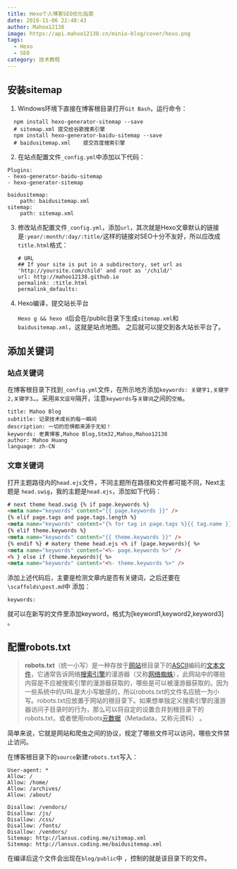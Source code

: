 ```yaml
---
title: Hexo个人博客SEO优化指南
date: 2019-11-06 22:48:43
author: Mahoo12138
image: https://api.mahoo12138.cn/minio-blog/cover/hexo.png
tags:
  - Hexo
  - SEO
category: 技术教程
---
```


## 安装sitemap

1. Windows环境下直接在博客根目录打开`Git Bash`，运行命令：

```shell
  npm install hexo-generator-sitemap --save
  # sitemap.xml	提交给谷歌搜素引擎
  npm install hexo-generator-baidu-sitemap --save
  # baidusitemap.xml	提交百度搜索引擎
```

2.  在站点配置文件`_config.yml`中添加以下代码：

```
Plugins:
- hexo-generator-baidu-sitemap
- hexo-generator-sitemap

baidusitemap:
    path: baidusitemap.xml
sitemap:
    path: sitemap.xml
```

3. 修改站点配置文件`_config.yml`，添加`url`，其次就是Hexo文章默认的链接是`:year/:month/:day/:title/`这样的链接对SEO十分不友好，所以应改成`title.html`格式：

   ```shell
   # URL
   ## If your site is put in a subdirectory, set url as 'http://yoursite.com/child' and root as '/child/'
   url: http://mahoo12138.github.io
   permalink: :title.html
   permalink_defaults:
   ```

4. Hexo编译，提交站长平台

   `Hexo g && hexo d`后会在/public目录下生成`sitemap.xml`和`baidusitemap.xml`，这就是站点地图。 之后就可以提交到各大站长平台了。

## 添加关键词

### 站点关键词

在博客根目录下找到`_config.yml`文件，在所示地方添加`keywords: 关键字1,关键字2,关键字3…`，采用`英文逗号`隔开，注意`keywords`与`关键词`之间的`空格`。

```
title: Mahoo Blog
subtitle: 记录技术成长的每一瞬间
description: 一切的恐惧都来源于无知！
keywords: 老黄博客,Mahoo Blog,Stm32,Mahoo,Mahoo12138
author: Mahoo Huang
language: zh-CN
```

### 文章关键词

打开主题路径内的`head.ejs`文件，不同主题所在路径和文件都可能不同，Next主题是 `head.swig`，我的主题是`head.ejs`，添加如下代码：

```html
# next theme head.swig {% if page.keywords %}
<meta name="keywords" content="{{ page.keywords }}" />
{% elif page.tags and page.tags.length %}
<meta name="keywords" content="{% for tag in page.tags %}{{ tag.name }},{% endfor %}" />
{% elif theme.keywords %}
<meta name="keywords" content="{{ theme.keywords }}" />
{% endif %} # matery theme head.ejs <% if (page.keywords){ %>
<meta name="keywords" content="<%- page.keywords %>" />
<% } else if (theme.keywords){ %>
<meta name="keywords" content="<%- theme.keywords %>" />
```

添加上述代码后，主要是检测文章内是否有关键词，之后还要在`\scaffolds\post.md`中 添加：

```
keywords:
```

就可以在新写的文件里添加keyword，格式为[keyword1,keyword2,keyword3] 。

## 配置robots.txt

> **robots.txt**（统一小写）是一种存放于[网站](https://zh.wikipedia.org/wiki/网站)根目录下的[ASCII](https://zh.wikipedia.org/wiki/ASCII)编码的[文本文件](https://zh.wikipedia.org/wiki/文本文件)，它通常告诉网络[搜索引擎](https://zh.wikipedia.org/wiki/搜索引擎)的漫游器（又称[网络蜘蛛](https://zh.wikipedia.org/wiki/网络蜘蛛)），此网站中的哪些内容是不应被搜索引擎的漫游器获取的，哪些是可以被漫游器获取的。因为一些系统中的URL是大小写敏感的，所以robots.txt的文件名应统一为小写。robots.txt应放置于网站的根目录下。如果想单独定义搜索引擎的漫游器访问子目录时的行为，那么可以将自定的设置合并到根目录下的robots.txt，或者使用robots[元数据](https://zh.wikipedia.org/wiki/元数据)（Metadata，又称元资料） 。

简单来说，它就是网站和爬虫之间的协议，规定了哪些文件可以访问，哪些文件禁止访问。

在博客根目录下的`source`新建`robots.txt`写入：

```
User-agent: *
Allow: /
Allow: /home/
Allow: /archives/
Allow: /about/

Disallow: /vendors/
Disallow: /js/
Disallow: /css/
Disallow: /fonts/
Disallow: /vendors/
Sitemap: http://lansus.coding.me/sitemap.xml
Sitemap: http://lansus.coding.me/baidusitemap.xml
```

在编译后这个文件会出现在`blog/public`中 ，控制的就是该目录下的文件。
